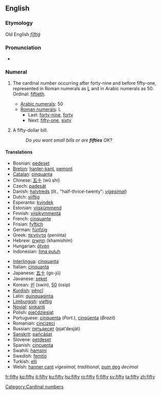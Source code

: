 ==English==

{{rank|scene|hot|I'd|847|fifty|trust|perfectly|fixed}}

===Etymology===
Old English ''[[fīftiġ]]''

===Pronunciation===
* {{audio|en-us-fifty.ogg|Audio (US)}}

===Numeral===
{{en-noun|fift|ies|-}}

# {{uncountable}} The cardinal number occurring after forty-nine and before fifty-one, represented in Roman numerals as [[L]] and in Arabic numerals as 50. Ordinal: [[fiftieth]].
#*[[w:Arabic numerals|Arabic numerals]]: 50
#*[[w:Roman numerals|Roman numerals]]: L
#**Last: [[forty-nine]], [[forty]]
#**Next: [[fifty-one]], [[sixty]]
# {{countable}} A fifty-dollar bill.
#:''Do you want small bills or are '''fifties''' OK?''

====Translations====
{{top}}
*Bosnian: [[pedeset]]
*[[Breton]]: [[hanter-kant]], [[pemont]]
*[[Catalan]]: [[cinquanta]]
*Chinese: [[五十]] (wǔ shí)
*Czech: [[padesát]]
*Danish: [[halvtreds]] (lit., "half-thrice-twenty": ''[[vigesimal]]'')
*Dutch: [[vijftig]] {{f}}
*Esperanto: [[kvindek]]
*Estonian: [[viiskümmend]]
*Finnish: [[viisikymmentä]]
*French: [[cinquante]] {{m}}
*Frisian: [[fyftich]]
*German: [[fünfzig]] {{f}}
*Greek: [[πενήντα]] (penínta)
*Hebrew: [[חמישים|חֲמִשִּׁים]] (khamishím) {{mf}}
*Hungarian: [[ötven]]
*Indonesian: [[lima puluh]]
{{mid}}
*[[Interlingua]]: [[cinquanta]]
*Italian: [[cinquanta]] {{f}}
*Japanese: [[五十]] (go-jū)
*Javanese: [[seket]]
*Korean: [[쉰]] (swin), [[50]] (osip)
*[[Kurdish]]: [[pêncî]]
*Latin: [[quinquaginta]]
*[[Limburgish]]: [[vieftig]]
*[[Novial]]: [[sinkanti]]
*Polish: [[pięćdziesiąt]]
*Portuguese: [[cinquenta]] (''Port.''), [[cinqüenta]] (''Brazil'')
*Romanian: [[cincizeci]]
*Russian: [[пятьдесят]] (pjat’desját)
*[[Sanskrit]]: [[pañcāśat]]
*Slovene: [[petdeset]]
*Spanish: [[cincuenta]]
*Swahili: [[hamsini]]
*Swedish: [[femtio]]
*Turkish: [[elli]]
*Welsh: [[hanner cant]] ''vigesimal, traditional'', [[pum deg]] ''decimal''
{{bottom}}

[[Category:Cardinal numbers]]

[[fr:fifty]]
[[ko:fifty]]
[[it:fifty]]
[[ku:fifty]]
[[hu:fifty]]
[[ro:fifty]]
[[fi:fifty]]
[[sv:fifty]]
[[ta:fifty]]
[[zh:fifty]]